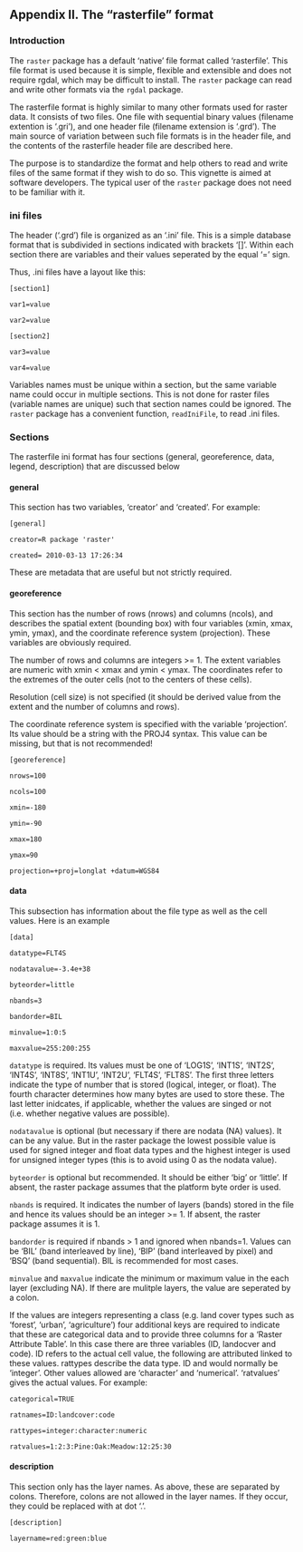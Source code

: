 ## Appendix II. The "rasterfile" format

### Introduction

The `raster` package has a default 'native' file format called 'rasterfile'. This file format is used because it is simple, flexible and extensible and does not require rgdal, which may be difficult to install. The `raster` package can read and write other formats via the `rgdal` package. 

The rasterfile format is highly similar to many other formats used for raster data. It consists of two files. One file with sequential binary values (filename extention is '.gri'), and one header file (filename extension is '.grd'). The main source of variation between such file formats is in the header file, and the contents of the rasterfile header file are described here.

The purpose is to standardize the format and help others to read and write files of the same format if they wish to do so. This vignette is aimed at software developers. The typical user of the `raster` package does not need to be familiar with it.

### ini files

The header ('.grd') file is organized as an '.ini' file.  This is a simple database format that is subdivided in sections indicated with brackets '[]'. Within each section there are variables and their values seperated by the equal '=' sign.

Thus, .ini files have a layout like this:

`[section1]`

`var1=value`

`var2=value`


`[section2]`

`var3=value`

`var4=value`


Variables names must be unique within a section, but the same variable name could occur in multiple sections. This is not done for raster files (variable names are unique) such that section names could be ignored. The `raster` package has a convenient function, `readIniFile`, to read .ini files.


### Sections

The rasterfile ini format has four sections (general, georeference, data, legend, description) that are discussed below

#### general
This section has two variables, 'creator' and 'created'. For example:

`[general]` 

`creator=R package 'raster'` 

`created= 2010-03-13 17:26:34` 

These are metadata that are useful but not strictly required.

#### georeference

This section has the number of rows (nrows) and columns (ncols), and describes the spatial extent (bounding box) with four variables (xmin, xmax, ymin, ymax), and the coordinate reference system (projection). These variables are obviously required. 

The number of rows and columns are integers >= 1. The extent variables are numeric with xmin < xmax and ymin < ymax. The coordinates refer to the extremes of the outer cells (not to the centers of these cells). 

Resolution (cell size) is not specified (it should be derived value from the extent and the number of columns and rows). 

The coordinate reference system is specified with the variable 'projection'. Its value should be a string with the PROJ4 syntax. This value can be missing, but that is not recommended!

`[georeference]`

`nrows=100`

`ncols=100` 

`xmin=-180` 

`ymin=-90`

`xmax=180` 

`ymax=90` 

`projection=+proj=longlat +datum=WGS84` 


#### data

This subsection has information about the file type as well as the cell values. Here is an example

`[data]` 

`datatype=FLT4S` 

`nodatavalue=-3.4e+38` 

`byteorder=little` 

`nbands=3` 

`bandorder=BIL`

`minvalue=1:0:5`

`maxvalue=255:200:255` 



`datatype` is required. Its values must be one of 'LOG1S', 'INT1S', 'INT2S', 'INT4S', 'INT8S', 'INT1U', 'INT2U', 'FLT4S', 'FLT8S'.
The first three letters indicate the type of number that is stored (logical, integer, or float). The fourth character determines how many bytes are used to store these. The last letter inidcates, if applicable, whether the values are singed or not (i.e. whether negative values are possible).

`nodatavalue` is optional (but necessary if there are nodata (NA) values). It can be any value. But in the raster package the lowest possible value is used for signed integer and float data types and the highest integer is used for unsigned integer types (this is to avoid using 0 as the nodata value).

`byteorder` is optional but recommended. It should be either 'big' or 'little'. If absent, the raster package assumes that the platform byte order is used.

`nbands` is required. It indicates the number of layers (bands) stored in the file and hence its values should be an integer >= 1. If absent, the raster package assumes it is 1. 

`bandorder` is required if nbands > 1 and ignored when nbands=1. Values can be 'BIL' (band interleaved by line), 'BIP' (band interleaved by pixel) and 'BSQ' (band sequential). BIL is recommended for most cases.

`minvalue` and `maxvalue` indicate the minimum or maximum value in the each layer (excluding NA). If there are mulitple layers, the value are seperated by a colon.

If the values are integers representing a class (e.g. land cover types such as 'forest', 'urban', 'agriculture') four additional keys are required to indicate that these are categorical data and to provide three columns for a 'Raster Attribute Table'. In this case there are three variables (ID, landocver and code). ID refers to the actual cell value, the following are attributed linked to these values. rattypes describe the data type. ID and would normally be 'integer'. Other values allowed are 'character' and 'numerical'. 'ratvalues' gives the actual values. For example:

`categorical=TRUE`

`ratnames=ID:landcover:code`

`rattypes=integer:character:numeric`

`ratvalues=1:2:3:Pine:Oak:Meadow:12:25:30`

#### description

This section only has the layer names. As above, these are separated by colons. Therefore, colons are not allowed in the layer names. If they occur, they could be replaced with at dot '.'. 

`[description]`

`layername=red:green:blue`


